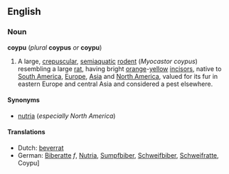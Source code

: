 ==English==
===Noun===
'''coypu''' (''plural'' '''coypus''' ''or'' '''coypu''')

#A large, [[crepuscular]], [[semiaquatic]] [[rodent]] (''Myocastor coypus'') resembling a large [[rat]], having bright [[orange]]-[[yellow]] [[incisor]]s, native to [[South America]], [[Europe]], [[Asia]] and [[North America]], valued for its fur in eastern Europe and central Asia and considered a pest elsewhere.

====Synonyms====
*[[nutria]] (''especially North America'')

====Translations====
*Dutch: [[beverrat]]
*German: [[Biberatte]] ''f'', [[Nutria]], [[Sumpfbiber]], [[Schweifbiber]], [[Schweifratte]], Coypu]